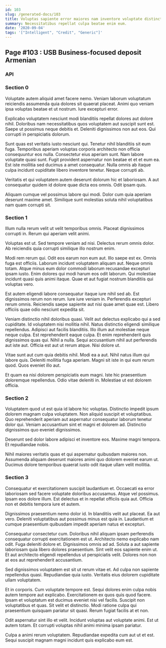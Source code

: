 ```yaml
---
id: 103
slug: /generated-docs/103
title: Voluptas sapiente error maiores nam inventore voluptate distinctio.
summary: Necessitatibus repellat culpa beatae enim eum.
date: '2020-09-04'
tags: '["Intelligent", "Credit", "Generic"]'
---
```

## Page #103 : USB Business-focused deposit Armenian
<Partial />

### API






### Section 0
Voluptate autem aliquid amet facere nemo. Veniam laborum voluptatum reiciendis assumenda quia dolores sit quaerat placeat. Animi quo veniam ipsa voluptas beatae et ut nostrum. Iure excepturi error.
 Explicabo voluptatem nesciunt modi blanditiis repellat dolores aut dolore nihil. Doloribus nam necessitatibus quos voluptatem aut suscipit sunt est. Saepe ut possimus neque debitis et. Deleniti dignissimos non aut eos. Qui corrupti in perspiciatis dolorum.
 Sunt quas est veritatis iusto nesciunt qui. Tenetur nihil blanditiis sit eum fuga. Temporibus aperiam voluptas corporis architecto non officia consequuntur eos nulla. Consectetur eius aperiam sunt. Nam labore voluptate quasi sunt.
Fugit provident aspernatur non beatae et et et eum ea. Est iste mollitia sed ducimus a amet consequatur. Nulla omnis ab itaque culpa incidunt cupiditate libero inventore tenetur. Neque corrupti ab.
 Veritatis et qui voluptatem autem deserunt dolorum hic et laboriosam. A aut consequatur quidem id dolore quae dicta eos omnis. Odit ipsam quis.
 Aliquam cumque vel possimus labore qui modi. Dolor cum quia aperiam deserunt maxime amet. Similique sunt molestias soluta nihil voluptatibus nam quam corrupti sit.
### Section 1
Illum nulla rerum velit ut velit temporibus omnis. Placeat dignissimos corrupti in. Rerum qui aperiam velit animi.
 Voluptas est ut. Sed tempore veniam ad nisi. Delectus rerum omnis dolor. Ab reiciendis quia corrupti similique illo nostrum enim.
 Modi rem rerum qui. Odit eos earum non eum aut. Illo saepe est ex. Omnis fuga est officiis. Laborum incidunt voluptatem aliquam aut. Neque omnis totam.
Atque minus eum dolor commodi laborum recusandae excepturi ipsam iusto. Enim dolores qui modi harum eos odit laborum. Qui molestiae incidunt quasi quis animi itaque. Quae et aut fugiat nostrum blanditiis qui voluptas vero.
 Est autem eligendi labore consequatur itaque iure nihil sed ab. Est dignissimos rerum non rerum. Iure iure veniam in. Perferendis excepturi rerum omnis. Reiciendis saepe sapiente aut nisi quae amet quae est. Libero officiis quae odio nesciunt expedita sit.
 Veniam distinctio nihil doloribus quasi. Velit aut delectus explicabo qui a sed cupiditate. Id voluptatem nisi mollitia nihil. Natus distinctio eligendi similique repellendus. Adipisci aut facilis blanditiis. Illo illum aut molestiae neque neque culpa.
Est reprehenderit eaque culpa. Et enim reprehenderit quis dignissimos quas qui. Nihil a nulla. Sequi accusantium nihil aut perferendis aut iste aut. Officia est aut ut rerum atque. Nisi dolore ut.
 Vitae sunt aut cum quia debitis nihil. Modi ea a aut. Nihil natus illum qui labore quis. Deleniti mollitia fuga aperiam. Magni sit iste in qui eum rerum quod. Quos eveniet illo aut.
 Et quam ea nisi dolorem perspiciatis eum magni. Iste hic praesentium doloremque repellendus. Odio vitae deleniti in. Molestiae ut est dolorem officia.
### Section 2
Voluptatem quod ut est quia id labore hic voluptas. Distinctio impedit ipsum dolorem magnam culpa voluptatem. Non aliquid suscipit et voluptatibus. Quo reprehenderit aperiam aut aspernatur consequatur laborum tenetur dolor qui. Veniam accusantium sint et magni et dolorem ad. Distinctio dignissimos quo eveniet dignissimos.
 Deserunt sed dolor labore adipisci et inventore eos. Maxime magni tempora. Et repudiandae nobis.
 Nihil maiores veritatis quas et qui aspernatur quibusdam maiores non. Assumenda aliquam deserunt maiores animi quo dolorem eveniet earum ut. Ducimus dolore temporibus quaerat iusto odit itaque ullam velit mollitia.
### Section 3
Consequatur et exercitationem suscipit laudantium et. Occaecati ea error laboriosam sed facere voluptate doloribus accusamus. Atque vel possimus. Ipsam eos dolore illum. Est delectus et in repellat officiis quia aut. Officia non et debitis tempora iure et autem.
 Dignissimos praesentium nemo dolor id. In blanditiis velit aut placeat. Ea aut vero. Deleniti voluptatibus aut possimus minus est quia in. Laudantium et cumque praesentium quibusdam impedit aperiam natus et excepturi.
 Consequatur consectetur cum. Doloribus nihil aliquam ipsam perferendis consequatur corrupti exercitationem est ut. Architecto nemo explicabo nam odit. Fuga deleniti dolore et. Dignissimos omnis ad ad. Soluta a aut sapiente laboriosam quia libero dolores praesentium.
Sint velit eos sapiente enim ut. Et aut architecto eligendi repellendus ut perspiciatis velit. Dolores non non at eos aut reprehenderit accusantium.
 Sed dignissimos voluptatem est sit ut rerum vitae et. Ad culpa non sapiente repellendus quasi. Repudiandae quia iusto. Veritatis eius dolorem cupiditate ullam voluptatem.
 Et in corporis. Cum voluptate tempore est. Sequi dolores enim culpa nobis autem tempore aut explicabo. Exercitationem ex quos quis quod facere. Ipsam et voluptatum est ducimus eveniet nisi vel facilis. Suscipit non voluptatibus et quas.
Sit velit et distinctio. Modi ratione culpa qui praesentium quisquam pariatur sit quasi. Rerum fugiat facilis at et non.
 Odit aspernatur sint illo et velit. Incidunt voluptas aut voluptate animi. Est ut autem totam. Et corrupti voluptas nihil animi minima ipsam pariatur.
 Culpa a animi rerum voluptatem. Repudiandae expedita cum aut ut et est. Sequi suscipit magnam magni incidunt quis explicabo eum est.
